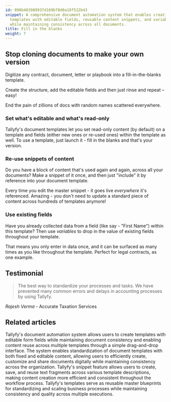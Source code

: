 ```yaml
---
id: 090b483989937d169b78d0a18f522b43
snippet: A comprehensive document automation system that enables creation of standardized
  templates with editable fields, reusable content snippets, and variable data population
  while maintaining consistency across all documents.
title: Fill in the blanks
weight: 7
---
```


## Stop cloning documents to make your own version

Digitize any contract, document, letter or playbook into a fill-in-the-blanks template.

Create the structure, add the editable fields and then just rinse and repeat – easy!

End the pain of zillions of docs with random names scattered everywhere.


### Set what's editable and what's read-only

Tallyfy's document templates let you set read-only content (by default) on a template and fields (either new ones or re-used ones) within the template as well. To use a template, just launch it - fill in the blanks and that's your version.

### Re-use snippets of content

Do you have a block of content that's used again and again, across all your documents? Make a snippet of it once, and then just "include" it by reference into your document template.

Every time you edit the master snippet - it goes live _everywhere_ it's referenced. Amazing - you don't need to update a standard piece of content across hundreds of templates anymore!

### Use existing fields

Have you already collected data from a field (like say - "First Name") within this template? Then use _variables_ to drop in the value of existing fields throughout your template.

That means you only enter in data once, and it can be surfaced as many times as you like throughout the template. Perfect for legal contracts, as one example.

## Testimonial

> The best way to standardize your processes and tasks. We have prevented many common errors and delays in accounting processes by using Tallyfy.

_Rajesh Verma_ - Accurate Taxation Services


## Related articles
<CardGrid>
<LinkTitleCard header="<b>Documents > Add fields to document templates</b>" href="/products/pro/documenting/documents/how-can-i-add-editable-fields-to-my-tallyfy-documents/" > Tallyfy's document automation system allows users to create templates with editable form fields while maintaining document consistency and enabling content reuse across multiple templates through a simple drag-and-drop interface. </LinkTitleCard>
<LinkTitleCard header="<b>Documenting > Documents</b>" href="/products/pro/documenting/documents/" > The system enables standardization of document templates with both fixed and editable content, allowing users to efficiently create, customize and share documents digitally while maintaining consistency across the organization. </LinkTitleCard>
<LinkTitleCard header="<b>Snippets > Use snippets</b>" href="/products/pro/documenting/templates/snippets/how-can-i-use-snippets-to-simplify-workflow-in-tallyfy/" > Tallyfy's snippet feature allows users to create, save, and reuse text fragments across various template descriptions, making content creation more efficient and consistent throughout the workflow process. </LinkTitleCard>
<LinkTitleCard header="<b>Documenting > Templates</b>" href="/products/pro/documenting/templates/" > Tallyfy's templates serve as reusable master blueprints for standardizing and scaling business processes while maintaining consistency and quality across multiple executions. </LinkTitleCard>
</CardGrid>
